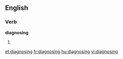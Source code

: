 
==English==

===Verb===
'''diagnosing'''

# {{present participle of|[[diagnose]]}}

[[et:diagnosing]]
[[fr:diagnosing]]
[[hu:diagnosing]]
[[vi:diagnosing]]